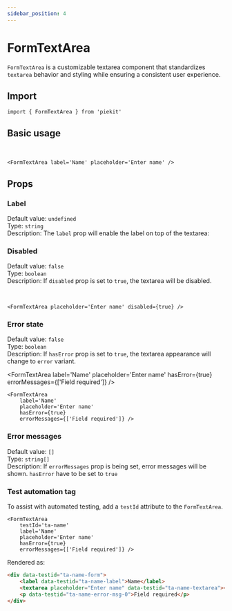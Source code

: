 ```yaml
---
sidebar_position: 4
---
```



# FormTextArea

`FormTextArea` is a customizable textarea component that standardizes `textarea` behavior and styling while ensuring a consistent user experience.

## Import

```tsx
import { FormTextArea } from 'piekit'
```

## Basic usage

<FormTextArea label='Name' placeholder='Enter name' />
<br />

```tsx
<FormTextArea label='Name' placeholder='Enter name' />
```

## Props

### Label
Default value: `undefined`\
Type: `string`\
Description: The `label` prop will enable the label on top of the textarea:


### Disabled

Default value: `false`\
Type: `boolean`\
Description: If `disabled` prop is set to `true`, the textarea will be disabled.

<FormTextArea placeholder='Enter name' disabled />
<br />

```tsx
<FormTextArea placeholder='Enter name' disabled={true} />
```

### Error state

Default value: `false`\
Type: `boolean`\
Description: If `hasError` prop is set to `true`, the textarea appearance will change to `error` variant.

<FormTextArea
    label='Name'
    placeholder='Enter name'
    hasError={true}
    errorMessages={['Field required']} />
<br />

```tsx
<FormTextArea
    label='Name'
    placeholder='Enter name'
    hasError={true}
    errorMessages={['Field required']} />
```

### Error messages

Default value: `[]`\
Type: `string[]`\
Description: If `errorMessages` prop is being set, error messages will be shown. `hasError` have to be set to `true`

### Test automation tag

To assist with automated testing, add a `testId` attribute to the `FormTextArea`.

```tsx
<FormTextArea
    testId='ta-name'
    label='Name'
    placeholder='Enter name'
    hasError={true}
    errorMessages={['Field required']} />
```

Rendered as:

```html
<div data-testid="ta-name-form">
    <label data-testid="ta-name-label">Name</label>
    <textarea placeholder="Enter name" data-testid="ta-name-textarea"></textarea>
    <p data-testid="ta-name-error-msg-0">Field required</p>
</div>
```